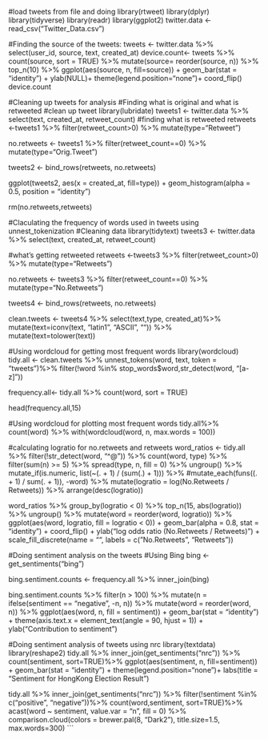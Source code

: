 #load tweets from file and doing
library(rtweet)
library(dplyr)
library(tidyverse)
library(readr)
library(ggplot2)
twitter.data <- read_csv("Twitter_Data.csv")

#Finding the source of the tweets:
tweets <- twitter.data %>%
  select(user_id, source, text, created_at)
device.count<- tweets %>%  
              count(source, sort = TRUE) %>%
              mutate(source= reorder(source, n)) %>%
              top_n(10) %>%
              ggplot(aes(source, n, fill=source)) +
              geom_bar(stat = "identity") +
              ylab(NULL)+
              theme(legend.position="none")+
              coord_flip()
device.count

#Cleaning up tweets for analysis
#Finding what is original and what is retweeted
 #clean up tweet
library(lubridate)
tweets1 <- twitter.data %>% 
    select(text, created_at, retweet_count)
#finding what is retweeted 
retweets <-tweets1 %>%
    filter(retweet_count>0) %>%
    mutate(type="Retweet")

no.retweets <- tweets1 %>%
    filter(retweet_count==0) %>%
    mutate(type="Orig.Tweet") 

tweets2 <- bind_rows(retweets, no.retweets)

ggplot(tweets2, aes(x = created_at, fill=type)) +
    geom_histogram(alpha = 0.5, position = "identity")

rm(no.retweets,retweets)

#Claculating the frequency of words used in tweets using unnest_tokenization
#Cleaning data
library(tidytext)
tweets3 <- twitter.data %>% 
    select(text, created_at, retweet_count)

#what's getting retweeted 
retweets <-tweets3 %>%
    filter(retweet_count>0) %>%
    mutate(type="Retweets")

no.retweets <- tweets3 %>%
    filter(retweet_count==0) %>%
    mutate(type="No.Retweets") 

tweets4 <- bind_rows(retweets, no.retweets)

clean.tweets <- tweets4 %>% 
    select(text,type, created_at)%>%
    mutate(text=iconv(text, "latin1", "ASCII", "")) %>%
    mutate(text=tolower(text))

#Using wordcloud for getting most frequent words
library(wordcloud)
tidy.all <- clean.tweets %>% 
    unnest_tokens(word, text, token = "tweets")%>%
    filter(!word %in% stop_words$word,str_detect(word, "[a-z]"))

frequency.all<- tidy.all %>% 
    count(word, sort = TRUE) 

head(frequency.all,15)

#Using wordcloud for plotting most frequent words
tidy.all%>%
  count(word) %>%
  with(wordcloud(word, n, max.words = 100))

#calculating logratio for no.retweets and retweets
word_ratios <- tidy.all %>%
  filter(!str_detect(word, "^@")) %>%
  count(word, type) %>%
  filter(sum(n) >= 5) %>%
  spread(type, n, fill = 0) %>%
  ungroup() %>%
  mutate_if(is.numeric, list(~(. + 1) / (sum(.) + 1))) %>%
  #mutate_each(funs((. + 1) / sum(. + 1)), -word) %>%
  mutate(logratio = log(No.Retweets / Retweets)) %>%
  arrange(desc(logratio))


word_ratios %>%
  group_by(logratio < 0) %>%
  top_n(15, abs(logratio)) %>%
  ungroup() %>%
  mutate(word = reorder(word, logratio)) %>%
  ggplot(aes(word, logratio, fill = logratio < 0)) +
  geom_bar(alpha = 0.8, stat = "identity") +
  coord_flip() +
  ylab("log odds ratio (No.Retweets / Retweets)") +
  scale_fill_discrete(name = "", labels = c("No.Retweets", "Retweets"))

#Doing sentiment analysis on the tweets
#Using Bing
bing <- get_sentiments("bing")

bing.sentiment.counts <- frequency.all %>%
                inner_join(bing)

bing.sentiment.counts %>%
  filter(n > 100) %>%
  mutate(n = ifelse(sentiment == "negative", -n, n)) %>%
  mutate(word = reorder(word, n)) %>%
  ggplot(aes(word, n, fill = sentiment)) +
  geom_bar(stat = "identity") +
  theme(axis.text.x = element_text(angle = 90, hjust = 1)) +
  ylab("Contribution to sentiment")

#Doing sentiment analysis of tweets using nrc
library(textdata)
library(reshape2)
tidy.all %>%
  inner_join(get_sentiments("nrc")) %>%
  count(sentiment, sort=TRUE)%>%
  ggplot(aes(sentiment, n, fill=sentiment)) +
  geom_bar(stat = "identity") +
  theme(legend.position="none")+
  labs(title = "Sentiment for HongKong Election Result")

tidy.all %>%
  inner_join(get_sentiments("nrc")) %>%
  filter(!sentiment %in% c("positive", 
                          "negative"))%>%
  count(word,sentiment, sort=TRUE)%>%
  acast(word ~ sentiment, value.var = "n", fill = 0) %>%
  comparison.cloud(colors = brewer.pal(8, "Dark2"),
                   title.size=1.5, max.words=300)
```



